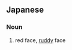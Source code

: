 ==Japanese==
{{ja-kanjitab|しゃ|がん|yomi=o}}

===Noun===
{{ja-noun|しゃがん|kyu=赭顏}}

# red face, [[ruddy]] face